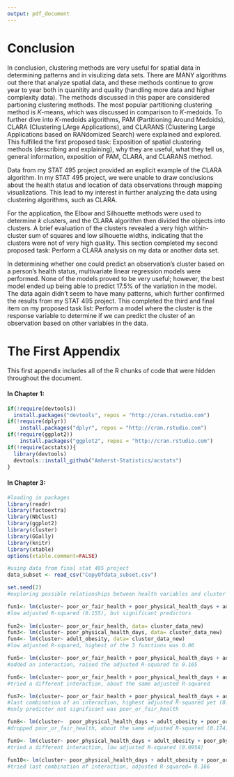 ```yaml
---
output: pdf_document
---
```


# Conclusion {.unnumbered}
  \setcounter{chapter}{4}
	\setcounter{section}{0}

In conclusion, clustering methods are very useful for spatial data in determining patterns and in visulizing data sets. There are MANY algorithms out there that analyze spatial data, and these methods continue to grow year to year both in quanitity and quality (handling more data and higher complexity data). The methods discussed in this paper are considered partioning clustering methods. The most popular partitioning clustering method is *K*-means, which was discussed in comparison to *K*-medoids. To further dive into *K*-medoids algorithms, PAM (Partitioning Around Medoids), CLARA (Clustering LArge Applications), and CLARANS (Clustering Large Applications based on RANdomized Search) were explained and explored. This fulfilled the first proposed task: Exposition of spatial clustering methods (describing and explaining), why they are useful, what they tell us, general information, exposition of PAM, CLARA, and CLARANS method.

Data from my STAT 495 project provided an explicit example of the CLARA algorithm. In my STAT 495 project, we were unable to draw conclusions about the health status and location of data observations through mapping visualizations. This lead to my interest in further analyzing the data using clustering algorithms, such as CLARA. 

For the application, the Elbow and Silhouette methods were used to determine _k_ clusters, and the CLARA algorithm then divided the objects into clusters. A brief evaluation of the clusters revealed a very high within-cluster sum of squares and low silhouette widths, indicating that the clusters were not of very high quality. This section completed my second proposed task: Perform a CLARA analysis on my data or another data set.

In determining whether one could predict an observation's cluster based on a person's health status, multivariate linear regression models were performed. None of the models proved to be very useful; however, the best model ended up being able to predict 17.5% of the variation in the model. The data again didn't seem to have many patterns, which further confirmed the results from my STAT 495 project. This completed the third and final item on my proposed task list: Perform a model where the cluster is the response variable to determine if we can predict the cluster of an observation based on other variables in the data.

<!--
If you feel it necessary to include an appendix, it goes here.
-->

\appendix

\singlespacing

# The First Appendix

This first appendix includes all of the R chunks of code that were hidden throughout the document.

#### In Chapter 1:

```r
if(!require(devtools))
  install.packages("devtools", repos = "http://cran.rstudio.com")
if(!require(dplyr))
    install.packages("dplyr", repos = "http://cran.rstudio.com")
if(!require(ggplot2))
    install.packages("ggplot2", repos = "http://cran.rstudio.com")
if(!require(acstats)){
  library(devtools)
  devtools::install_github("Amherst-Statistics/acstats")
}
```

#### In Chapter 3:

```r
#loading in packages
library(readr)
library(factoextra)
library(NbClust)
library(ggplot2)
library(cluster)
library(GGally)
library(knitr)
library(xtable)
options(xtable.comment=FALSE)
```

```r
#using data from final stat 495 project
data_subset <- read_csv("CopyOfdata_subset.csv")
```

```r
set.seed(2)
#exploring possible relationships between health variables and cluster number

fun1<- lm(cluster~ poor_or_fair_health + poor_physical_health_days + adult_obesity, data= cluster_data_new)
#low adjusted R-squared (0.155), but significant predictors
 
fun2<- lm(cluster~ poor_or_fair_health, data= cluster_data_new)
fun3<- lm(cluster~ poor_physical_health_days, data= cluster_data_new)
fun4<- lm(cluster~ adult_obesity, data= cluster_data_new)
#low adjusted R-squared, highest of the 3 functions was 0.06

fun5<- lm(cluster~ poor_or_fair_health + poor_physical_health_days + adult_obesity + poor_or_fair_health:poor_physical_health_days, data= cluster_data_new)
#added an interaction, raised the adjusted R-squared to 0.165

fun6<- lm(cluster~ poor_or_fair_health + poor_physical_health_days + adult_obesity + poor_physical_health_days:adult_obesity, data= cluster_data_new)
#tried a different interaction, about the same adjusted R-squared

fun7<- lm(cluster~ poor_or_fair_health + poor_physical_health_days + adult_obesity + poor_or_fair_health:adult_obesity, data= cluster_data_new)
#last combination of an interaction, highest adjusted R-squared yet (0.175)!
#only predictor not significant was poor_or_fair_health

fun8<- lm(cluster~  poor_physical_health_days + adult_obesity + poor_or_fair_health:adult_obesity, data= cluster_data_new)
#dropped poor_or_fair_health, about the same adjusted R-squared (0.174)

fun9<- lm(cluster~ poor_physical_health_days + adult_obesity + poor_physical_health_days:adult_obesity, data= cluster_data_new)
#tried a different interaction, low adjusted R-squared (0.0958)

fun10<- lm(cluster~ poor_physical_health_days + adult_obesity + poor_or_fair_health:poor_physical_health_days, data= cluster_data_new)
#tried last combination of interaction, adjusted R-squared= 0.166
```